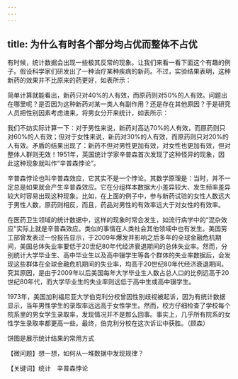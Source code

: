 ```yaml
---
---
---
```

title: 为什么有时各个部分均占优而整体不占优
---




有时候，统计数据会出现一些极其反常的现象。让我们来看一看下面这个有趣的例子。假设科学家们研发出了一种治疗某种疾病的新药。不过，实验结果表明，这种新药的效果并不比原来的药更好，如表所示：



简单计算就能看出，新药只对40%的人有效，而原药则对50%的人有效。问题出在哪里呢？是否因为这种新药对某一类人有副作用？还是存在其他原因？于是研究人员把性别因素考虑进来，将男女分开来统计，如表所示：



我们不妨实际计算一下：对于男性来说，新药对高达70%的人有效，而原药则只对60%的人有效；但对于女性来说，新药对30%的人有效，而原药则只对20%的人有效。矛盾的结果出现了：新药不但对男性更加有效，对女性也更加有效，但对整体人群则无效！1951年，英国统计学家辛普森首次发现了这种怪异的现象，因此这种现象就叫作“辛普森悖论”。

辛普森悖论也叫辛普森效应，它其实不是一个悖论。其数学原理是：当时，并不一定总是如果就会产生辛普森效应。它在分组样本数据大小差异较大、发生频率差异较大时容易出现这种现象。比如，在上面的例子中，参与新药试验的女性人数远大于男性人数，原药则相反，而且，药品对男性的有效率远大于对女性的有效率。

在医药卫生领域的统计数据中，这样的现象时常会发生，如流行病学中的“混杂效应”实际上就是辛普森效应。类似的事情在人类社会其他领域中也有发生。美国劳工部曾发表过一份报告显示，于2009年爆发并影响之后多年的全球金融危机期间，美国总体失业率要低于20世纪80年代经济衰退期间的总体失业率。然而，分别统计大学毕业生、高中毕业生以及高中辍学生等各个群体的失业率数据后，会发现这些群体在全球金融危机期间的失业率，均高于20世纪80年代经济衰退期间。究其原因，是由于2009年以后美国每年大学毕业生人数占总人口的比例远高于20世纪80年代，而大学毕业生的失业率则远低于高中生或高中辍学生。

1973年，美国加利福尼亚大学伯克利分校曾因性别歧视被起诉，因为有统计数据显示，当年男性学生的录取率远远高于女性学生。然而，校方仔细检查了学校每个院系里的男女学生录取率，发现情况并不是那么回事。事实上，几乎所有院系的女性学生录取率都更高一些。最终，伯克利分校在这次诉讼中获胜。（顾森）

饼图是展示统计结果的常用方式



【微问题】想一想，如何从一堆数据中发现规律？

【关键词】统计　辛普森悖论